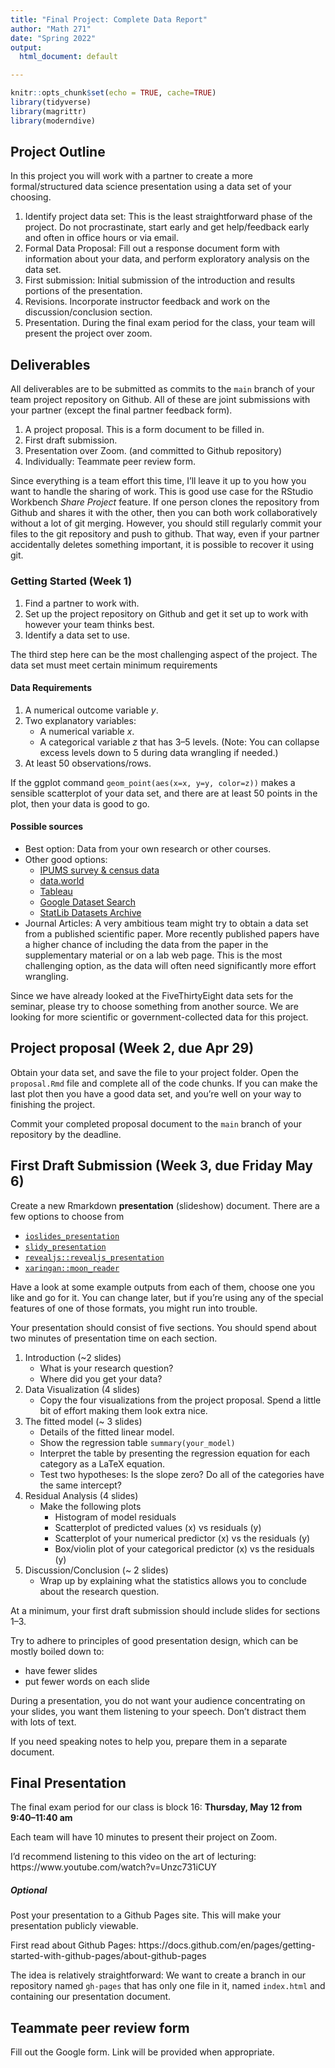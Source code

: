 ```yaml
---
title: "Final Project: Complete Data Report"
author: "Math 271"
date: "Spring 2022"
output: 
  html_document: default

---
```


```r
knitr::opts_chunk$set(echo = TRUE, cache=TRUE)
library(tidyverse)
library(magrittr)
library(moderndive)
```

## Project Outline

In this project you will work with a partner to create a more formal/structured data science presentation using a data set of your choosing.


1. Identify project data set: This is the least straightforward phase of the project. Do not procrastinate, start early and get help/feedback early and often in office hours or via email.
2. Formal Data Proposal: Fill out a response document form with information about your data, and perform exploratory analysis on the data set.
3. First submission: Initial submission of the introduction and results portions of the presentation.
4. Revisions. Incorporate instructor feedback and work on the discussion/conclusion section.
5. Presentation. During the final exam period for the class, your team will present the project over zoom.

## Deliverables

All deliverables are to be submitted as commits to the `main` branch of your team project repository on Github. All of these are joint submissions with your partner (except the final partner feedback form).

1. A project proposal. This is a form document to be filled in.
2. First draft submission.
3. Presentation over Zoom. (and committed to Github repository)
4. Individually: Teammate peer review form.

Since everything is a team effort this time, I'll leave it up to you how you want to handle the sharing of work. This is good use case for the RStudio Workbench _Share Project_ feature. If one person clones the repository from Github and shares it with the other, then you can both work collaboratively without a lot of git merging. However, you should still regularly commit your files to the git repository and push to github. That way, even if your partner accidentally deletes something important, it is possible to recover it using git.

### Getting Started (Week 1)

1. Find a partner to work with.
2. Set up the project repository on Github and get it set up to work with however your team thinks best.
3. Identify a data set to use.

The third step here can be the most challenging aspect of the project. The data set must meet certain minimum requirements

#### Data Requirements

1. A numerical outcome variable $y$.
2. Two explanatory variables:
    + A numerical variable $x$.
    + A categorical variable $z$ that has 3--5 levels. (Note: You can collapse excess levels down to 5 during data wrangling if needed.)
3. At least 50 observations/rows.

If the ggplot command `geom_point(aes(x=x, y=y, color=z))` makes a sensible scatterplot of your data set, and there are at least 50 points in the plot, then your data is good to go.

#### Possible sources

- Best option: Data from your own research or other courses. 
- Other good options:
    + [IPUMS survey & census data](https://ipums.org/){target="_blank"}
    + [data.world](https://data.world/){target="_blank"}
    + [Tableau](https://public.tableau.com/en-us/s/resources){target="_blank"}
    + [Google Dataset Search](https://toolbox.google.com/datasetsearch){target="_blank"}
    + [StatLib Datasets Archive](http://lib.stat.cmu.edu/datasets/)
- Journal Articles: A very ambitious team might try to obtain a data set from a published scientific paper. More recently published papers have a higher chance of including the data from the paper in the supplementary material or on a lab web page. This is the most challenging option, as the data will often need significantly more effort wrangling.

Since we have already looked at the FiveThirtyEight data sets for the seminar, please try to choose something from another source. We are looking for more scientific or government-collected data for this project.


## Project proposal (Week 2, due Apr 29)


Obtain your data set, and save the file to your project folder. Open the `proposal.Rmd` file and complete all of the code chunks. If you can make the last plot then you have a good data set, and you're well on your way to finishing the project. 

Commit your completed proposal document to the `main` branch of your repository by the deadline.


## First Draft Submission (Week 3, due Friday May 6)

Create a new Rmarkdown **presentation** (slideshow) document. There are a few options to choose from

- [`ioslides_presentation`](https://bookdown.org/yihui/rmarkdown/ioslides-presentation.html)
- [`slidy_presentation`](https://bookdown.org/yihui/rmarkdown/slidy-presentation.html)
- [`revealjs::revealjs_presentation`](https://bookdown.org/yihui/rmarkdown/revealjs.html)
- [`xaringan::moon_reader`](https://bookdown.org/yihui/rmarkdown/xaringan.html)

Have a look at some example outputs from each of them, choose one you like and go for it. You can change later, but if you're using any of the special features of one of those formats, you might run into trouble.

Your presentation should consist of five sections. You should spend about two minutes of presentation time on each section.

1. Introduction (~2 slides)
    + What is your research question?
    + Where did you get your data?
2. Data Visualization (4 slides)
    + Copy the four visualizations from the project proposal. Spend a little bit of effort making them look extra nice.
3. The fitted model (~ 3 slides)
    + Details of the fitted linear model. 
    + Show the regression table `summary(your_model)`
    + Interpret the table by presenting the regression equation for each category as a LaTeX equation.
    + Test two hypotheses: Is the slope zero? Do all of the categories have the same intercept?
4. Residual Analysis (4 slides)
    + Make the following plots
        - Histogram of model residuals
        - Scatterplot of predicted values (x) vs residuals (y)
        - Scatterplot of your numerical predictor (x) vs the residuals (y)
        - Box/violin plot of your categorical predictor (x) vs the residuals (y)
5. Discussion/Conclusion (~ 2 slides)
    + Wrap up by explaining what the statistics allows you to conclude about the research question.

At a minimum, your first draft submission should include slides for sections 1--3. 

Try to adhere to principles of good presentation design, which can be mostly boiled down to: 

- have fewer slides
- put fewer words on each slide

During a presentation, you do not want your audience concentrating on your slides, you want them listening to your speech. Don't distract them with lots of text.

If you need speaking notes to help you, prepare them in a separate document.

## Final Presentation

The final exam period for our class is block 16: **Thursday, May 12 from 9:40--11:40 am** 

Each team will have 10 minutes to present their project on Zoom.

I'd recommend listening to this video on the art of lecturing: https://www.youtube.com/watch?v=Unzc731iCUY

##### Optional

Post your presentation to a Github Pages site. [This will make your presentation publicly viewable.]{.bg-danger .text-danger} 

First read about Github Pages: https://docs.github.com/en/pages/getting-started-with-github-pages/about-github-pages

The idea is relatively straightforward: We want to create a branch in our repository named `gh-pages` that has only one file in it, named `index.html` and containing our presentation document.



## Teammate peer review form

Fill out the Google form. Link will be provided when appropriate.
